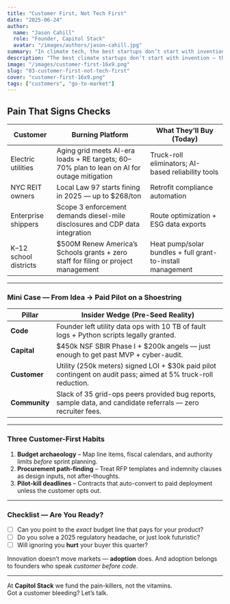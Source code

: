 ```yaml
---
title: "Customer First, Not Tech First"
date: "2025-06-24"
author:
  name: "Jason Cahill"
  role: "Founder, Capitol Stack"
  avatar: "/images/authors/jason-cahill.jpg"
summary: "In climate tech, the best startups don’t start with invention — they start with pain. Adoption beats innovation every time."
description: "The best climate startups don’t start with invention — they start with customers in pain. Urgency, not elegance, drives adoption."
image: "/images/customer-first-16x9.png"
slug: "03-customer-first-not-tech-first"
cover: "customer-first-16x9.png"
tags: ["customers", "go-to-market"]
---
```


## Pain That Signs Checks

| Customer               | Burning Platform                                                                                                  | What They’ll Buy (Today)                                                        |
|------------------------|--------------------------------------------------------------------------------------------------------------------|----------------------------------------------------------------------------------|
| Electric utilities     | Aging grid meets AI-era loads + RE targets; 60–70% plan to lean on AI for outage mitigation                       | Truck-roll eliminators; AI-based reliability tools                              |
| NYC REIT owners        | Local Law 97 starts fining in 2025 — up to $268/ton                                                               | Retrofit compliance automation                                                  |
| Enterprise shippers    | Scope 3 enforcement demands diesel-mile disclosures and CDP data integration                                     | Route optimization + ESG data exports                                           |
| K–12 school districts  | $500M Renew America’s Schools grants + zero staff for filing or project management                                | Heat pump/solar bundles + full grant-to-install management                      |

---

### Mini Case — From Idea → Paid Pilot on a Shoestring

| Pillar     | Insider Wedge (Pre-Seed Reality)                                                                                                                                   |
|------------|--------------------------------------------------------------------------------------------------------------------------------------------------------------------|
| **Code**       | Founder left utility data ops with 10 TB of fault logs + Python scripts legally granted.                                                                 |
| **Capital**    | $450k NSF SBIR Phase I + $200k angels — just enough to get past MVP + cyber-audit.                                                                          |
| **Customer**   | Utility (250k meters) signed LOI + $30k paid pilot contingent on audit pass; aimed at 5% truck-roll reduction.                                               |
| **Community**  | Slack of 35 grid-ops peers provided bug reports, sample data, and candidate referrals — zero recruiter fees.                                                 |

---

### Three Customer-First Habits

1. **Budget archaeology** – Map line items, fiscal calendars, and authority limits *before* sprint planning.  
2. **Procurement path-finding** – Treat RFP templates and indemnity clauses as design inputs, not after-thoughts.  
3. **Pilot-kill deadlines** – Contracts that auto-convert to paid deployment unless the customer opts out.

---

### Checklist — Are You Ready?

- [ ] Can you point to the *exact* budget line that pays for your product?  
- [ ] Do you solve a 2025 regulatory headache, or just look futuristic?  
- [ ] Will ignoring you **hurt** your buyer this quarter?

Innovation doesn’t move markets — **adoption** does. And adoption belongs to founders who speak *customer before code*.

---

At **Capitol Stack** we fund the pain-killers, not the vitamins.  
Got a customer bleeding? Let’s talk.
